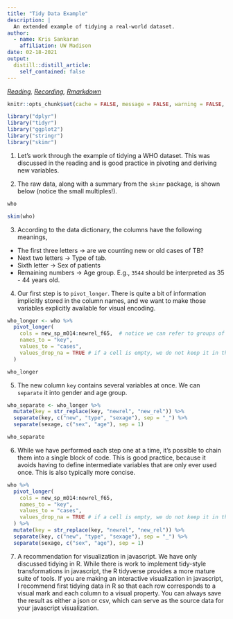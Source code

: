```yaml
---
title: "Tidy Data Example"
description: |
  An extended example of tidying a real-world dataset.
author:
  - name: Kris Sankaran
    affiliation: UW Madison
date: 02-18-2021
output:
  distill::distill_article:
    self_contained: false
---
```


_[Reading](https://r4ds.had.co.nz/tidy-data.html), [Recording](https://mediaspace.wisc.edu/media/Week%204%20%5B4%5D%20Tidy%20Data%20Example/1_5qy0fl9h), [Rmarkdown](https://raw.githubusercontent.com/krisrs1128/stat479/master/_posts/2021-01-27-week4-4/week4-4.Rmd)_

```r
knitr::opts_chunk$set(cache = FALSE, message = FALSE, warning = FALSE, echo = TRUE)
```

```r
library("dplyr")
library("tidyr")
library("ggplot2")
library("stringr")
library("skimr")
```

1. Let’s work through the example of tidying a WHO dataset. This was discussed
in the reading and is good practice in pivoting and deriving new variables.

2. The raw data, along with a summary from the `skimr` package, is shown below
(notice the small multiples!).

```r
who
```
```r
skim(who)
```
3. According to the data dictionary, the columns have the following meanings,

* The first three letters -> are we counting new or old cases of TB?
* Next two letters -> Type of tab.
* Sixth letter -> Sex of patients
* Remaining numbers -> Age group. E.g., `3544` should be interpreted as 35 - 44
years old.

4. Our first step is to `pivot_longer`. There is quite a bit of information
implicitly stored in the column names, and we want to make those variables
explicitly available for visual encoding.

```r
who_longer <- who %>% 
  pivot_longer(
    cols = new_sp_m014:newrel_f65,  # notice we can refer to groups of columns without naming each one
    names_to = "key", 
    values_to = "cases", 
    values_drop_na = TRUE # if a cell is empty, we do not keep it in the tidy version
  )

who_longer
```

5. The new column `key` contains several variables at once. We can `separate` it
into gender and age group.

```r
who_separate <- who_longer %>% 
  mutate(key = str_replace(key, "newrel", "new_rel")) %>%
  separate(key, c("new", "type", "sexage"), sep = "_") %>%
  separate(sexage, c("sex", "age"), sep = 1)

who_separate
```


6. While we have performed each step one at a time, it’s possible to chain them
into a single block of code. This is good practice, because it avoids having to
define intermediate variables that are only ever used once. This is also
typically more concise.

```r
who %>%
  pivot_longer(
    cols = new_sp_m014:newrel_f65, 
    names_to = "key", 
    values_to = "cases", 
    values_drop_na = TRUE # if a cell is empty, we do not keep it in the tidy version
  ) %>%
  mutate(key = str_replace(key, "newrel", "new_rel")) %>%
  separate(key, c("new", "type", "sexage"), sep = "_") %>%
  separate(sexage, c("sex", "age"), sep = 1)
```

7. A recommendation for visualization in javascript. We have only discussed tidying in R. While there is work to implement tidy-style transformations in javascript, the R tidyverse provides a more mature suite of tools. If you are making an interactive visualization in javascript, I recommend first tidying data in R so that each row corresponds to a visual mark and each column to a visual property. You can always save the result as either a json or csv, which can serve as the source data for your javascript visualization.